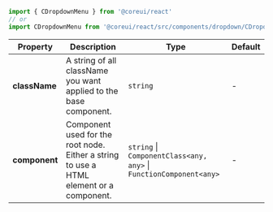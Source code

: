 
```jsx
import { CDropdownMenu } from '@coreui/react'
// or
import CDropdownMenu from '@coreui/react/src/components/dropdown/CDropdownMenu'
```

| Property | Description | Type | Default |
| --- | --- | --- | --- |
| **className** | A string of all className you want applied to the base component. | `string` | - |
| **component** | Component used for the root node. Either a string to use a HTML element or a component. | `string` \| `ComponentClass<any, any>` \| `FunctionComponent<any>` | - |
